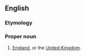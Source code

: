 ==English==

===Etymology===
{{compound|limey|land|lang=en}}

===Proper noun===
{{en-proper noun}}

# {{label|en|slang}} [[England]], or the [[United Kingdom]].